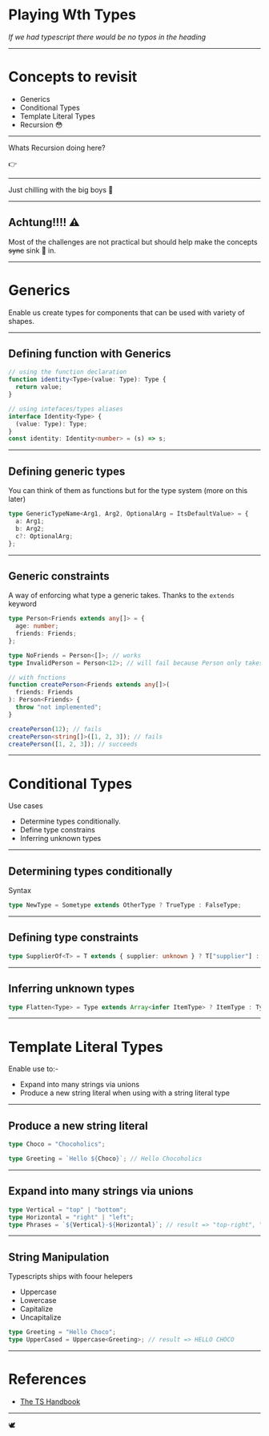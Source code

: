 

# Playing Wth Types

<i>If we had typescript there would be no typos in the heading</i>

---

# Concepts to revisit

- Generics
- Conditional Types
- Template Literal Types
- Recursion 😳

---

Whats Recursion doing here?

👉

---

Just chilling with the big boys 🙂

---

## Achtung!!!! ⚠

Most of the challenges are not practical but should help make the concepts <s>sync</s> sink 🙂 in.

---

# Generics

Enable us create types for components that can be used with variety of shapes.

---

## Defining function with Generics

```ts
// using the function declaration
function identity<Type>(value: Type): Type {
  return value;
}

// using intefaces/types aliases
interface Identity<Type> {
  (value: Type): Type;
}
const identity: Identity<number> = (s) => s;
```

---

## Defining generic types

You can think of them as functions but for the type system (more on this later)

```ts
type GenericTypeName<Arg1, Arg2, OptionalArg = ItsDefaultValue> = {
  a: Arg1;
  b: Arg2;
  c?: OptionalArg;
};
```

---

## Generic constraints

A way of enforcing what type a generic takes. Thanks to the `extends` keyword

```ts
type Person<Friends extends any[]> = {
  age: number;
  friends: Friends;
};

type NoFriends = Person<[]>; // works
type InvalidPerson = Person<12>; // will fail because Person only takes numbers

// with fnctions
function createPerson<Friends extends any[]>(
  friends: Friends
): Person<Friends> {
  throw "not implemented";
}

createPerson(12); // fails
createPerson<string[]>([1, 2, 3]); // fails
createPerson([1, 2, 3]); // succeeds
```

---

# Conditional Types

Use cases

- Determine types conditionally.
- Define type constrains
- Inferring unknown types

---

## Determining types conditionally

Syntax

```ts
type NewType = Sometype extends OtherType ? TrueType : FalseType;
```

---

## Defining type constraints

```ts
type SupplierOf<T> = T extends { supplier: unknown } ? T["supplier"] : never;
```

---

## Inferring unknown types

```ts
type Flatten<Type> = Type extends Array<infer ItemType> ? ItemType : Type;
```

---

# Template Literal Types

Enable use to:-

- Expand into many strings via unions
- Produce a new string literal when using with a string literal type

---

## Produce a new string literal

```ts
type Choco = "Chocoholics";

type Greeting = `Hello ${Choco}`; // Hello Chocoholics
```

---

## Expand into many strings via unions

```ts
type Vertical = "top" | "bottom";
type Horizontal = "right" | "left";
type Phrases = `${Vertical}-${Horizontal}`; // result => "top-right", "top-left", "bottom-right", "bottom-left"
```

---

## String Manipulation

Typescripts ships with foour helepers

- Uppercase
- Lowercase
- Capitalize
- Uncapitalize

```ts
type Greeting = "Hello Choco";
type UpperCased = Uppercase<Greeting>; // result => HELLO CHOCO
```

---

# References

- [The TS Handbook](https://www.typescriptlang.org/docs/handbook/intro.html)

---

🕊
